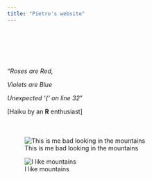 ```yaml
---
title: "Pietro's website"
---
```

<div style="margin-bottom:100px;">
</div>

"*Roses are Red,*

*Violets are Blue*

*Unexpected '{' on line 32*"


[Haiku by an **R** enthusiast]

<div style="margin-bottom:50px;">
</div>

![This is me bad looking in the mountains](images/DSCN0877.JPG)

![I like mountains](images/IMG_20170116_145740204_HDR.jpg)


